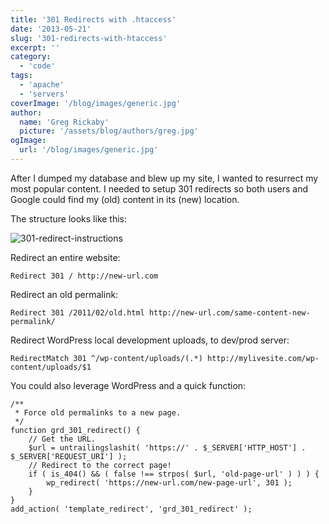```yaml
---
title: '301 Redirects with .htaccess'
date: '2013-05-21'
slug: '301-redirects-with-htaccess'
excerpt: ''
category:
  - 'code'
tags:
  - 'apache'
  - 'servers'
coverImage: '/blog/images/generic.jpg'
author:
  name: 'Greg Rickaby'
  picture: '/assets/blog/authors/greg.jpg'
ogImage:
  url: '/blog/images/generic.jpg'
---
```


After I dumped my database and blew up my site, I wanted to resurrect my most popular content. I needed to setup 301 redirects so both users and Google could find my (old) content in its (new) location.

The structure looks like this:

![301-redirect-instructions](/blog/images/301-redirect-instructions.png)

Redirect an entire website:

```
Redirect 301 / http://new-url.com
```

Redirect an old permalink:

```
Redirect 301 /2011/02/old.html http://new-url.com/same-content-new-permalink/
```

Redirect WordPress local development uploads, to dev/prod server:

```
RedirectMatch 301 ^/wp-content/uploads/(.*) http://mylivesite.com/wp-content/uploads/$1
```

You could also leverage WordPress and a quick function:

```
/**
 * Force old permalinks to a new page.
 */
function grd_301_redirect() {
	// Get the URL.
	$url = untrailingslashit( 'https://' . $_SERVER['HTTP_HOST'] . $_SERVER['REQUEST_URI'] );
	// Redirect to the correct page!
	if ( is_404() && ( false !== strpos( $url, 'old-page-url' ) ) ) {
		wp_redirect( 'https://new-url.com/new-page-url', 301 );
	}
}
add_action( 'template_redirect', 'grd_301_redirect' );
```
